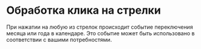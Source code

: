 # Обработка клика на стрелки

При нажатии на любую из стрелок происходит событие переключения месяца или года в календаре. Это событие может быть использовано в соответствии с вашими потребностями.

<Sandbox example="action-handlers-click-on-the-arrows" />
